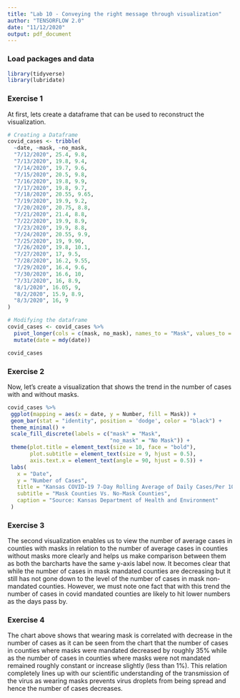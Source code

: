 ```yaml
---
title: "Lab 10 - Conveying the right message through visualization"
author: "TENSORFLOW 2.0"
date: "11/12/2020"
output: pdf_document
---
```


### Load packages and data

```r
library(tidyverse) 
library(lubridate)
```

### Exercise 1

At first, lets create a dataframe that can be used to reconstruct the visualization.

```r

# Creating a Dataframe
covid_cases <- tribble(
  ~date, ~mask, ~no_mask,
  "7/12/2020", 25.4, 9.8,
  "7/13/2020", 19.8, 9.4,
  "7/14/2020", 19.7, 9.6,
  "7/15/2020", 20.5, 9.8,
  "7/16/2020", 19.8, 9.9,
  "7/17/2020", 19.8, 9.7,
  "7/18/2020", 20.55, 9.65,
  "7/19/2020", 19.9, 9.2,
  "7/20/2020", 20.75, 8.8,
  "7/21/2020", 21.4, 8.8,
  "7/22/2020", 19.9, 8.9,
  "7/23/2020", 19.9, 8.8,
  "7/24/2020", 20.55, 9.9,
  "7/25/2020", 19, 9.90,
  "7/26/2020", 19.8, 10.1,
  "7/27/2020", 17, 9.5,
  "7/28/2020", 16.2, 9.55,
  "7/29/2020", 16.4, 9.6,
  "7/30/2020", 16.6, 10,
  "7/31/2020", 16, 8.9,
  "8/1/2020", 16.05, 9,
  "8/2/2020", 15.9, 8.9,
  "8/3/2020", 16, 9
)

# Modifying the dataframe
covid_cases <- covid_cases %>%  
  pivot_longer(cols = c(mask, no_mask), names_to = "Mask", values_to = "Number") %>%
  mutate(date = mdy(date))

covid_cases
```

### Exercise 2

Now, let's create a visualization that shows the trend in the number of cases with and without masks. 

```r
covid_cases %>%   
 ggplot(mapping = aes(x = date, y = Number, fill = Mask)) +
 geom_bar(stat = "identity", position = 'dodge', color = "black") +
 theme_minimal() +
 scale_fill_discrete(labels = c("mask" = "Mask", 
                                "no_mask" = "No Mask")) +
 theme(plot.title = element_text(size = 10, face = "bold"),
       plot.subtitle = element_text(size = 9, hjust = 0.5),
       axis.text.x = element_text(angle = 90, hjust = 0.5)) +
 labs(
   x = "Date",
   y = "Number of Cases",
   title = "Kansas COVID-19 7-Day Rolling Average of Daily Cases/Per 100K Population ",
   subtitle = "Mask Counties Vs. No-Mask Counties",
   caption = "Source: Kansas Department of Health and Environment"
 ) 
```

### Exercise 3

The second visualization enables us to view the number of average cases in counties with masks in relation to the number of average cases in counties without masks more clearly and helps us make comparison between them as both the barcharts have the same y-axis label now. It becomes clear that while the number of cases in mask mandated counties are decreasing but it still has not gone down to the level of the number of cases in mask non-mandated counties. However, we must note one fact that with this trend the number of cases in covid mandated counties are likely to hit lower numbers as the days pass by.

### Exercise 4

The chart above shows that wearing mask is correlated with decrease in the number of cases as it can be seen from the chart that the number of cases in counties where masks were mandated decreased by roughly 35% while as the number of cases in counties where masks were not mandated remained roughly constant or increase slightly (less than 1%). This relation completely lines up with our scientific understanding of the transmission of the virus as wearing masks prevents virus droplets from being spread and hence the number of cases decreases.

